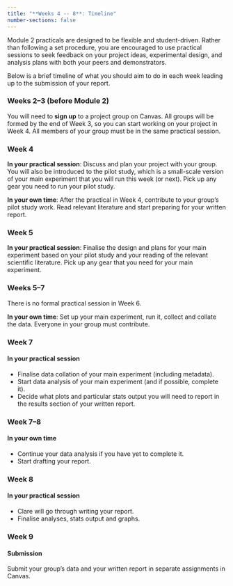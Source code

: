 ```yaml
---
title: "**Weeks 4 -- 8**: Timeline"
number-sections: false
---
```


Module 2 practicals are designed to be flexible and student-driven. Rather than following a set procedure, you are encouraged to use practical sessions to seek feedback on your project ideas, experimental design, and analysis plans with both your peers and demonstrators. 

Below is a brief timeline of what you should aim to do in each week leading up to the submission of your report.

::: {.timeline-container}

::: {.timeline-event}
### Weeks 2--3 (before Module 2)
::: {.timeline-content}
You will need to **sign up** to a project group on Canvas. All groups will be formed by the end of Week 3, so you can start working on your project in Week 4. All members of your group must be in the same practical session.
:::
:::

::: {.timeline-event}
### Week 4
::: {.timeline-content}

**In your practical session**: Discuss and plan your project with your group. You will also be introduced to the pilot study, which is a small-scale version of your main experiment that you will run this week (or next). Pick up any gear you need to run your pilot study.

**In your own time**: After the practical in Week 4, contribute to your group’s pilot study work. Read relevant literature and start preparing for your written report.

:::
:::

::: {.timeline-event}
### Week 5
::: {.timeline-content}

**In your practical session**: Finalise the design and plans for your main experiment based on your pilot study and your reading of the relevant scientific literature. Pick up any gear that you need for your main experiment.
:::
:::

::: {.timeline-event}
### Weeks 5--7
::: {.timeline-content}

There is no formal practical session in Week 6.

**In your own time**: Set up your main experiment, run it, collect and collate the data. Everyone in your group must contribute.
:::
:::

::: {.timeline-event}
### Week 7
::: {.timeline-content}
#### In your practical session
- Finalise data collation of your main experiment (including metadata).
- Start data analysis of your main experiment (and if possible, complete it).
- Decide what plots and particular stats output you will need to report in the results section of your written report.
:::
:::

::: {.timeline-event}
### Week 7--8
::: {.timeline-content}
#### In your own time
- Continue your data analysis if you have yet to complete it.
- Start drafting your report.
:::
:::

::: {.timeline-event}
### Week 8
::: {.timeline-content}
#### In your practical session
- Clare will go through writing your report.
- Finalise analyses, stats output and graphs.
:::
:::

::: {.timeline-event}
### Week 9
::: {.timeline-content}
#### Submission
Submit your group’s data and your written report in separate assignments in Canvas.
:::
:::

:::

<script>
document.addEventListener('DOMContentLoaded', function() {
  const events = document.querySelectorAll('.timeline-event');
  events.forEach(event => {
    event.addEventListener('click', () => {
      event.classList.toggle('active');
      const content = event.querySelector('.timeline-content');
      if (content.style.display === 'block') {
        content.style.display = 'none';
      } else {
        content.style.display = 'block';
      }
    });
  });
});
</script>